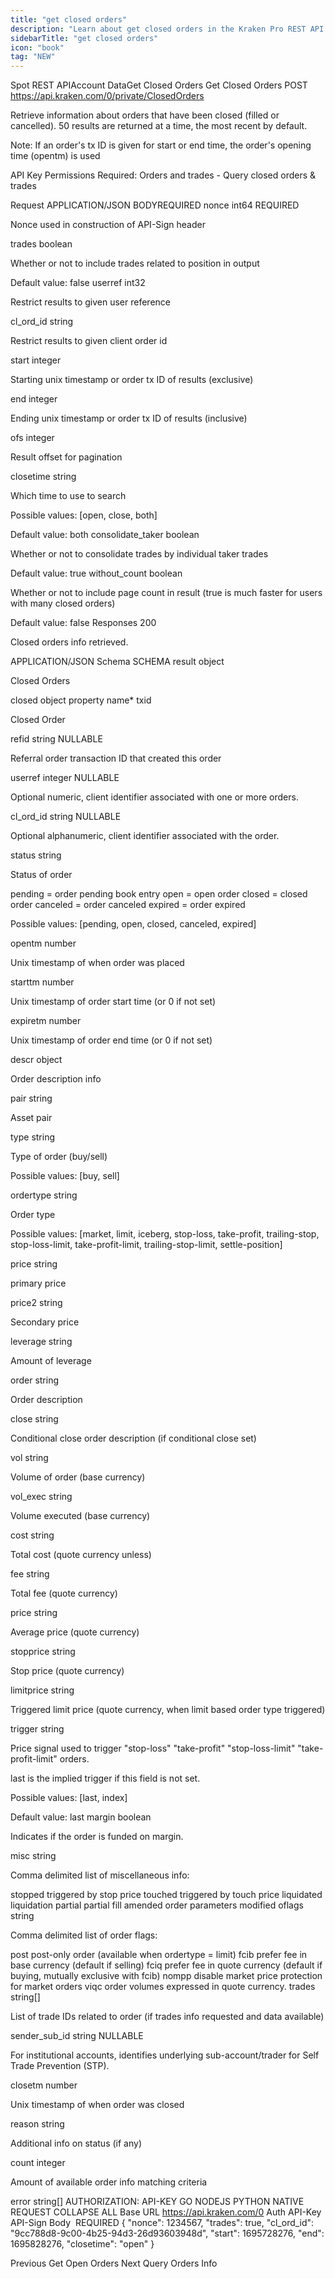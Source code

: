 ```yaml
---
title: "get closed orders"
description: "Learn about get closed orders in the Kraken Pro REST API."
sidebarTitle: "get closed orders"
icon: "book"
tag: "NEW"
---
```

Spot REST APIAccount DataGet Closed Orders
Get Closed Orders
POST
https://api.kraken.com/0/private/ClosedOrders

Retrieve information about orders that have been closed (filled or cancelled). 50 results are returned at a time, the most recent by default.

Note: If an order's tx ID is given for start or end time, the order's opening time (opentm) is used

API Key Permissions Required: Orders and trades - Query closed orders & trades

Request​
APPLICATION/JSON
BODYREQUIRED
nonce
int64
REQUIRED

Nonce used in construction of API-Sign header

trades
boolean

Whether or not to include trades related to position in output

Default value: false
userref
int32

Restrict results to given user reference

cl_ord_id
string

Restrict results to given client order id

start
integer

Starting unix timestamp or order tx ID of results (exclusive)

end
integer

Ending unix timestamp or order tx ID of results (inclusive)

ofs
integer

Result offset for pagination

closetime
string

Which time to use to search

Possible values: [open, close, both]

Default value: both
consolidate_taker
boolean

Whether or not to consolidate trades by individual taker trades

Default value: true
without_count
boolean

Whether or not to include page count in result (true is much faster for users with many closed orders)

Default value: false
Responses​
200

Closed orders info retrieved.

APPLICATION/JSON
Schema
SCHEMA
result
object

Closed Orders

closed
object
property name*
txid

Closed Order

refid
string
NULLABLE

Referral order transaction ID that created this order

userref
integer
NULLABLE

Optional numeric, client identifier associated with one or more orders.

cl_ord_id
string
NULLABLE

Optional alphanumeric, client identifier associated with the order.

status
string

Status of order

pending = order pending book entry
open = open order
closed = closed order
canceled = order canceled
expired = order expired

Possible values: [pending, open, closed, canceled, expired]

opentm
number

Unix timestamp of when order was placed

starttm
number

Unix timestamp of order start time (or 0 if not set)

expiretm
number

Unix timestamp of order end time (or 0 if not set)

descr
object

Order description info

pair
string

Asset pair

type
string

Type of order (buy/sell)

Possible values: [buy, sell]

ordertype
string

Order type

Possible values: [market, limit, iceberg, stop-loss, take-profit, trailing-stop, stop-loss-limit, take-profit-limit, trailing-stop-limit, settle-position]

price
string

primary price

price2
string

Secondary price

leverage
string

Amount of leverage

order
string

Order description

close
string

Conditional close order description (if conditional close set)

vol
string

Volume of order (base currency)

vol_exec
string

Volume executed (base currency)

cost
string

Total cost (quote currency unless)

fee
string

Total fee (quote currency)

price
string

Average price (quote currency)

stopprice
string

Stop price (quote currency)

limitprice
string

Triggered limit price (quote currency, when limit based order type triggered)

trigger
string

Price signal used to trigger "stop-loss" "take-profit" "stop-loss-limit" "take-profit-limit" orders.

last is the implied trigger if this field is not set.

Possible values: [last, index]

Default value: last
margin
boolean

Indicates if the order is funded on margin.

misc
string

Comma delimited list of miscellaneous info:

stopped triggered by stop price
touched triggered by touch price
liquidated liquidation
partial partial fill
amended order parameters modified
oflags
string

Comma delimited list of order flags:

post post-only order (available when ordertype = limit)
fcib prefer fee in base currency (default if selling)
fciq prefer fee in quote currency (default if buying, mutually exclusive with fcib)
nompp disable market price protection for market orders
viqc order volumes expressed in quote currency.
trades
string[]

List of trade IDs related to order (if trades info requested and data available)

sender_sub_id
string
NULLABLE

For institutional accounts, identifies underlying sub-account/trader for Self Trade Prevention (STP).

closetm
number

Unix timestamp of when order was closed

reason
string

Additional info on status (if any)

count
integer

Amount of available order info matching criteria

error
string[]
AUTHORIZATION: API-KEY
GO
NODEJS
PYTHON
NATIVE
REQUEST
COLLAPSE ALL
Base URL
https://api.kraken.com/0
Auth
API-Key
API-Sign
Body
 REQUIRED
{
  "nonce": 1234567,
  "trades": true,
  "cl_ord_id": "9cc788d8-9c00-4b25-94d3-26d93603948d",
  "start": 1695728276,
  "end": 1695828276,
  "closetime": "open"
}

Previous
Get Open Orders
Next
Query Orders Info
